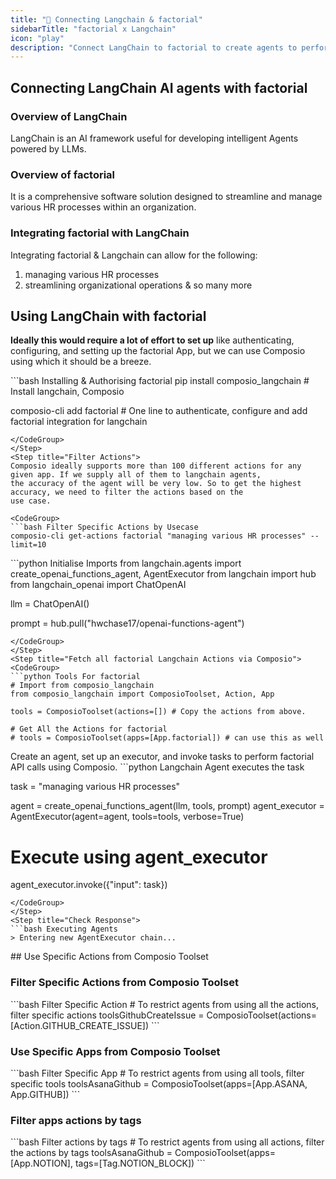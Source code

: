 ```yaml
---
title: "🚀 Connecting Langchain & factorial"
sidebarTitle: "factorial x Langchain"
icon: "play"
description: "Connect LangChain to factorial to create agents to perform tasks using natural language"
---
```


## Connecting LangChain AI agents with factorial

### Overview of LangChain

LangChain is an AI framework useful for developing intelligent Agents powered by LLMs.

### Overview of factorial

It is a comprehensive software solution designed to streamline and manage various HR processes within an organization.

### Integrating factorial with LangChain

Integrating factorial & Langchain can allow for the following:

1. managing various HR processes
2. streamlining organizational operations
& so many more

## Using LangChain with factorial

<Steps>
<Step title="Setting Up the Environment">

**Ideally this would require a lot of effort to set up** like authenticating, configuring, and setting up the factorial App, but we can use Composio using which it should be a breeze.

<CodeGroup>
```bash Installing & Authorising factorial
pip install composio_langchain # Install langchain, Composio 

composio-cli add factorial # One line to authenticate, configure and add factorial integration for langchain
```
</CodeGroup>
</Step>
<Step title="Filter Actions">
Composio ideally supports more than 100 different actions for any given app. If we supply all of them to langchain agents, 
the accuracy of the agent will be very low. So to get the highest accuracy, we need to filter the actions based on the 
use case.

<CodeGroup>
```bash Filter Specific Actions by Usecase
composio-cli get-actions factorial "managing various HR processes" --limit=10
```
</CodeGroup>

</Step>
<Step title="Import Base Packages">

<CodeGroup>
```python Initialise Imports
from langchain.agents import create_openai_functions_agent, AgentExecutor
from langchain import hub
from langchain_openai import ChatOpenAI


llm = ChatOpenAI()

prompt = hub.pull("hwchase17/openai-functions-agent")
```
</CodeGroup>
</Step>
<Step title="Fetch all factorial Langchain Actions via Composio">
<CodeGroup>
```python Tools For factorial
# Import from composio_langchain
from composio_langchain import ComposioToolset, Action, App

tools = ComposioToolset(actions=[]) # Copy the actions from above. 

# Get All the Actions for factorial
# tools = ComposioToolset(apps=[App.factorial]) # can use this as well
```
</CodeGroup>
</Step>
<Step title="Execute the Agent">
Create an agent, set up an executor, and invoke tasks to perform factorial API calls using Composio. 
<CodeGroup>
```python Langchain Agent executes the task

task = "managing various HR processes"

agent = create_openai_functions_agent(llm, tools, prompt)
agent_executor = AgentExecutor(agent=agent, tools=tools, verbose=True)

# Execute using agent_executor
agent_executor.invoke({"input": task})
```
</CodeGroup>
</Step>
<Step title="Check Response">
```bash Executing Agents
> Entering new AgentExecutor chain...
```
</Step>
</Steps>
## Use Specific Actions from Composio Toolset

### Filter Specific Actions from Composio Toolset

<CodeGroup>
```bash Filter Specific Action
# To restrict agents from using all the actions, filter specific actions
toolsGithubCreateIssue = ComposioToolset(actions=[Action.GITHUB_CREATE_ISSUE])
```
</CodeGroup>

### Use Specific Apps from Composio Toolset
<CodeGroup>
```bash Filter Specific App
# To restrict agents from using all tools, filter specific tools
toolsAsanaGithub = ComposioToolset(apps=[App.ASANA, App.GITHUB])
```
</CodeGroup>

### Filter apps actions by tags 
<CodeGroup>
```bash Filter actions by tags
# To restrict agents from using all actions, filter the actions by tags
toolsAsanaGithub = ComposioToolset(apps=[App.NOTION], tags=[Tag.NOTION_BLOCK])
```
</CodeGroup>


